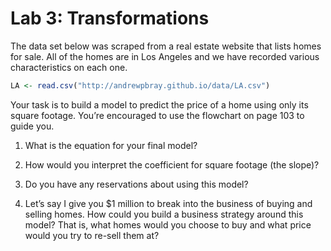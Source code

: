 Lab 3: Transformations
==========


The data set below was scraped from a real estate website that lists homes for
sale.  All of the homes are in Los Angeles and we have recorded various
characteristics on each one.

```r
LA <- read.csv("http://andrewpbray.github.io/data/LA.csv")
```

Your task is to build a model to predict the price of a home using only its
square footage.  You're encouraged to use the flowchart on page 103 to guide you.

1. What is the equation for your final model?

2. How would you interpret the coefficient for square footage (the slope)?

3. Do you have any reservations about using this model?

4. Let's say I give you $1 million to break into the business of buying and 
selling homes.  How could you build a business strategy around this model?
That is, what homes would you choose to buy and what price would you try to 
re-sell them at?
